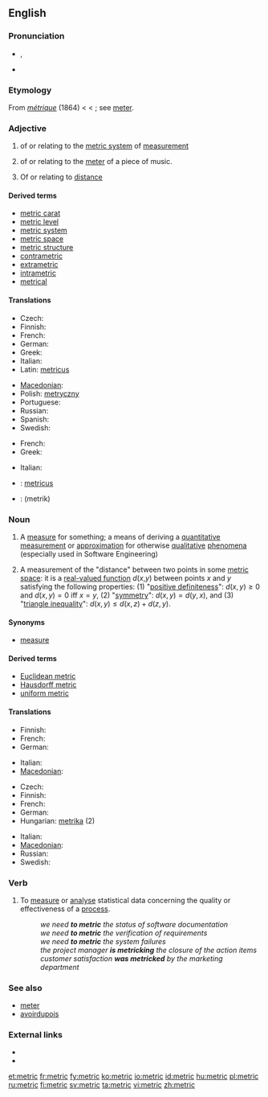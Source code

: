 {{wikipedia}}
==English==

===Pronunciation===
* {{IPA|/ˈmɛtɹɪk/}}, {{SAMPA|/"mEtrIk/}}
* {{hyphenation|met|ric}}

===Etymology===
From {{etyl|fr}} ''[[métrique]]'' (1864) < {{etyl|NL.}} {{term|metricus||pertaining to the system based on the meter}} < {{term|metrum||a meter}}; see [[meter]].


===Adjective===
{{en-adj|-}}

# of or relating to the [[metric system]] of [[measurement]]
# {{music}} of or relating to the [[meter]] of a piece of music.
# {{mathematics|physics}} Of or relating to [[distance]]

====Derived terms====
* [[metric carat]]
* [[metric level]]
* [[metric system]]
* [[metric space]]
* [[metric structure]]
* [[contrametric]]
* [[extrametric]]
* [[intrametric]]
* [[metrical]]

====Translations====
{{trans-top|relating to metric system}}
* Czech: {{t-|cs|metrický|m}}
* Finnish: {{t-|fi|metrinen}}
* French: {{t+|fr|métrique}}
* German: {{t+|de|metrisch}}
* Greek: {{t|el|μετρικός|tr=metrikós}}
* Italian: {{t-|it|metrico}}
* Latin: [[metricus]]
{{trans-mid}}
* [[Macedonian]]: {{t|mk|метрички|m|tr=métrički}}
* Polish: [[metryczny]] {{m}}
* Portuguese: {{t+|pt|métrico|m}}
* Russian: {{t+|ru|метрический|tr=metríčeskij}}
* Spanish: {{t-|es|métrico}}
* Swedish: {{t+|sv|metrisk}}
{{trans-bottom}}

{{trans-top|relating to musical meter}}
* French: {{t+|fr|métrique}}
* Greek: {{t|el|μετρικός|tr=metrikós}}
{{trans-mid}}
* Italian: {{t-|it|metrico}}
{{trans-bottom}}

{{checktrans-top}}
* {{ttbc|la}}: [[metricus]]
* {{ttbc|fa}}: {{fa-Arab|[[متریک]]}} (metrik)
{{trans-bottom}}


===Noun===
{{en-noun}}

# A [[measure]] for something; a means of deriving a [[quantitative]] [[measurement]] or [[approximation]] for otherwise [[qualitative]] [[phenomena]] (especially used in Software Engineering)
# {{mathematics}} A measurement of the "distance" between two points in some [[metric space]]: it is a [[real-valued function]] ''d''(''x'',''y'') between points ''x'' and ''y'' satisfying the following properties: (1) "[[positive definiteness]]": <math> d(x,y) \ge 0 </math> and <math> d(x,y) = 0 \mbox{ iff } x=y </math>, (2) "[[symmetric|symmetry]]": <math> d(x,y) = d(y,x) </math>, and (3) "[[triangle inequality]]": <math> d(x,y) \le d(x,z) + d(z,y) </math>.

====Synonyms====
* [[measure]]

====Derived terms====
* [[Euclidean metric]]
* [[Hausdorff metric]]
* [[uniform metric]]

====Translations====
{{trans-top|measure}}
* Finnish: {{t+|fi|mittari}}
* French: {{t+|fr|métrique}}
* German: {{t+|de|Metrik|f}}
{{trans-mid}}
* Italian: {{t+|it|metrica|f}}
* [[Macedonian]]: {{t-|mk|метрика|f|tr=métrika}}
{{trans-bottom}}

{{trans-top|mathematics}}
* Czech: {{t-|cs|metrika|f}}
* Finnish: {{t-|fi|metriikka}}
* French: {{t+|fr|métrique}}
* German: {{t+|de|Metrik|f}}
* Hungarian: [[metrika]] (2)
{{trans-mid}}
* Italian: {{t+|it|metrica|f}}
* [[Macedonian]]: {{t-|mk|метрика|f|tr=métrika}}
* Russian: {{t+|ru|метрика|f|tr=métrika}}
* Swedish: {{t-|sv|metrik|c}}
{{trans-bottom}}


===Verb===
{{en-verb|not used|metricking|metricked}}

# {{transitive|aerospace, systems engineering}} To [[measure]] or [[analyse]] statistical data concerning the quality or effectiveness of a [[process]].
#: ''we need '''to metric''' the status of software documentation''
#: ''we need '''to metric''' the verification of requirements''
#: ''we need '''to metric''' the system failures''
#: ''the project manager '''is metricking''' the closure of the action items''
#: ''customer satisfaction '''was metricked''' by the marketing department''


===See also===
* [[meter]]
* [[avoirdupois]]

===External links===
* {{R:Webster 1913}}
* {{R:Century 1911}}

[[et:metric]]
[[fr:metric]]
[[fy:metric]]
[[ko:metric]]
[[io:metric]]
[[id:metric]]
[[hu:metric]]
[[pl:metric]]
[[ru:metric]]
[[fi:metric]]
[[sv:metric]]
[[ta:metric]]
[[vi:metric]]
[[zh:metric]]